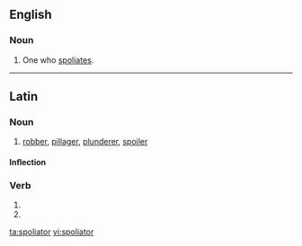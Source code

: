 ==English==

===Noun===
{{en-noun}}

# {{context|obsolete|lang=en}} One who [[spoliate]]s.

----

==Latin==

===Noun===
{{la-noun|spoliātor|spoliatoris|spoliātōris|m|third}}

# [[robber]], [[pillager]], [[plunderer]], [[spoiler]]

====Inflection====
{{la-decl-3rd|spoliātor|spoliātōr}}

===Verb===
{{la-verb-form|spoliātor}}

# {{conjugation of|spoliō||2|s|fut|pass|imp|lang=la}}
# {{conjugation of|spoliō||3|s|fut|pass|imp|lang=la}}

[[ta:spoliator]]
[[vi:spoliator]]